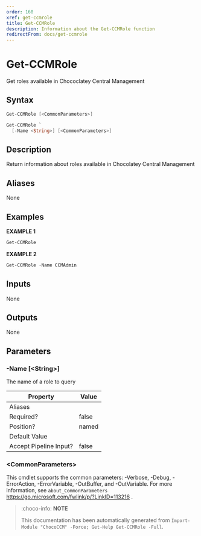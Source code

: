 ```yaml
---
order: 160
xref: get-ccmrole
title: Get-CCMRole
description: Information about the Get-CCMRole function
redirectFrom: docs/get-ccmrole
---
```


# Get-CCMRole

<!-- This documentation is automatically generated from /Get-CCMRole.ps1 using GenerateDocs.ps1. Contributions are welcome at the original location(s). -->

Get roles available in Chococlatey Central Management

## Syntax

~~~powershell
Get-CCMRole [<CommonParameters>]
~~~


~~~powershell
Get-CCMRole `
  [-Name <String>] [<CommonParameters>]
~~~

## Description

Return information about roles available in Chocolatey Central Management


## Aliases

None

## Examples

 **EXAMPLE 1**

~~~powershell
Get-CCMRole

~~~

**EXAMPLE 2**

~~~powershell
Get-CCMRole -Name CCMAdmin

~~~

## Inputs

None

## Outputs

None

## Parameters

###  -Name [&lt;String&gt;]
The name of a role to query

Property               | Value
---------------------- | -----
Aliases                |
Required?              | false
Position?              | named
Default Value          |
Accept Pipeline Input? | false

### &lt;CommonParameters&gt;

This cmdlet supports the common parameters: -Verbose, -Debug, -ErrorAction, -ErrorVariable, -OutBuffer, and -OutVariable. For more information, see `about_CommonParameters` https://go.microsoft.com/fwlink/p/?LinkID=113216 .



<Xref title="Function Reference" value="chococcm-functions" />

> :choco-info: **NOTE**
>
> This documentation has been automatically generated from `Import-Module "ChocoCCM" -Force; Get-Help Get-CCMRole -Full`.
